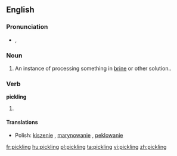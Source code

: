 ==English==

===Pronunciation===
* {{IPA|/ˈpɪk.lɪŋ/}}, {{SAMPA|/"pIk.lIN/}}

===Noun===
{{en-noun}}

# An instance of processing something in [[brine]] or other solution..

===Verb===
'''pickling'''

# {{present participle of|[[pickle]]}}

====Translations====
{{trans-top|present participle of pickle}}
* Polish: [[kiszenie]] {{n}}, [[marynowanie]] {{n}}, [[peklowanie]] {{n}}
{{trans-mid}}
{{trans-bottom}}

[[fr:pickling]]
[[hu:pickling]]
[[pl:pickling]]
[[ta:pickling]]
[[vi:pickling]]
[[zh:pickling]]
